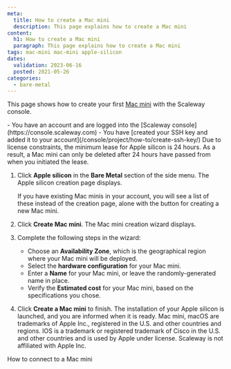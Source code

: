 ```yaml
---
meta:
  title: How to create a Mac mini
  description: This page explains how to create a Mac mini
content:
  h1: How to create a Mac mini
  paragraph: This page explains how to create a Mac mini
tags: mac-mini mac-mini apple-silicon 
dates:
  validation: 2023-06-16
  posted: 2021-05-26
categories:
  - bare-metal
---
```


This page shows how to create your first [Mac mini](/bare-metal/apple-silicon/concepts/#mac-mini) with the Scaleway console.

<Macro id="iam-requirements" />

<Message type="requirement">
  - You have an account and are logged into the [Scaleway console](https://console.scaleway.com)
  - You have [created your SSH key and added it to your account](/console/project/how-to/create-ssh-key/)
</Message>


<Message type="important">
  Due to license constraints, the minimum lease for Apple silicon is 24 hours. As a result, a Mac mini can only be deleted after 24 hours have passed from when you initiated the lease.
</Message>

1. Click **Apple silicon** in the **Bare Metal** section of the side menu. The Apple silicon creation page displays. 
    <Lightbox src="scaleway-splash.webp" alt="" />
    
    <Message type="note">
      If you have existing Mac minis in your account, you will see a list of
      these instead of the creation page, alone with the <Icon name="plus" />
      button for creating a new Mac mini.
    </Message>
2. Click **Create Mac mini**. The Mac mini creation wizard displays.
3. Complete the following steps in the wizard: 
    - Choose an **Availability Zone**, which is the geographical region where your Mac mini will be deployed.
    - Select the **hardware configuration** for your Mac mini. 
    - Enter a **Name** for your Mac mini, or leave the randomly-generated name in place. 
    - Verify the **Estimated cost** for your Mac mini, based on the specifications you chose.
4. Click **Create a Mac mini** to finish. The installation of your Apple silicon is launched, and you are informed when it is ready.
    <Message type="note">
      Mac mini, macOS are trademarks of Apple Inc., registered in the U.S. and other countries and regions. IOS is a trademark or registered trademark of Cisco in the U.S. and other countries and is used by Apple under license. Scaleway is not affiliated with Apple Inc.
    </Message> 


<Navigation title="See Also">
  <NextButton to="/bare-metal/apple-silicon/how-to/connect-to-mac-mini/">How to connect to a Mac mini</NextButton>
</Navigation>